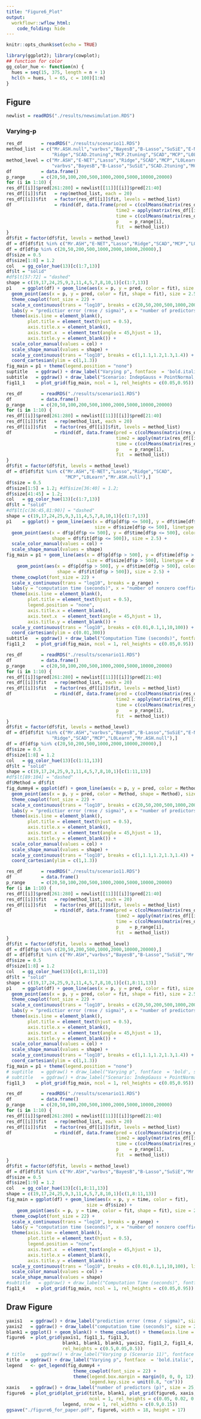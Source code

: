 ```yaml
---
title: "Figure6_Plot"
output:
  workflowr::wflow_html:
    code_folding: hide
---
```


```r
knitr::opts_chunk$set(echo = TRUE)
```

```r
library(ggplot2); library(cowplot);
## function for color
gg_color_hue <- function(n) {
  hues = seq(15, 375, length = n + 1)
  hcl(h = hues, l = 65, c = 100)[1:n]
}
```

## Figure

```r
newlist = readRDS("./results/newsimulation.RDS")
```

### Varying-p

```r
res_df       = readRDS("./results/scenario11.RDS")
method_list  = c("Mr.ASH.null","varbvs","BayesB","B-Lasso","SuSiE","E-NET","Lasso",
                 "Ridge","SCAD.2tuning","MCP.2tuning","SCAD","MCP","L0Learn","Mr.ASH")
method_level = c("Mr.ASH","E-NET","Lasso","Ridge","SCAD","MCP","L0Learn",
                 "varbvs","BayesB","B-Lasso","SuSiE","SCAD.2tuning","MCP.2tuning","Mr.ASH.null")
df           = data.frame()
p_range      = c(20,50,100,200,500,1000,2000,5000,10000,20000)
for (i in 1:10) {
res_df[[i]]$pred[261:280] = newlist[[11]][[i]]$pred[21:40]
res_df[[i]]$fit   = rep(method_list, each = 20)
res_df[[i]]$fit   = factor(res_df[[i]]$fit, levels = method_list)
df                = rbind(df, data.frame(pred = c(colMeans(matrix(res_df[[i]]$pred, 20, 14))),
                                         time2 = apply(matrix(res_df[[i]]$time, 20, 14), 2, median),
                                         time = c(colMeans(matrix(res_df[[i]]$time, 20, 14))),
                                         p    = p_range[i],
                                         fit  = method_list))
}
df$fit = factor(df$fit, levels = method_level)
df = df[df$fit %in% c("Mr.ASH","E-NET","Lasso","Ridge","SCAD","MCP","L0Learn","Mr.ASH.null"),]
df = df[df$p %in% c(20,50,200,500,1000,2000,10000,20000),]
df$size = 0.5
df$size[1:8] = 1.2
col   = gg_color_hue(13)[c(1:7,13)]
df$lt = "solid"
#df$lt[57:72] = "dashed"
shape = c(19,17,24,25,9,3,11,4,5,7,8,10,1)[c(1:7,13)]
p1    = ggplot(df) + geom_line(aes(x = p, y = pred, color = fit), size = df$size, linetype = df$lt) +
  geom_point(aes(x = p, y = pred, color = fit, shape = fit), size = 2.5) +
  theme_cowplot(font_size = 22) +
  scale_x_continuous(trans = "log10", breaks = c(20,50,200,500,1000,2000,10000,20000)) +
  labs(y = "predictior error (rmse / sigma)", x = "number of predictors (p)") +
  theme(axis.line = element_blank(),
        plot.title = element_text(hjust = 0.5),
        axis.title.x = element_blank(),
        axis.text.x  = element_text(angle = 45,hjust = 1),
        axis.title.y = element_blank()) +
  scale_color_manual(values = col) +
  scale_shape_manual(values = shape) +
  scale_y_continuous(trans = "log10", breaks = c(1,1.1,1.2,1.3,1.4)) +
  coord_cartesian(ylim = c(1,1.3))
fig_main = p1 + theme(legend.position = "none")
suptitle   = ggdraw() + draw_label("Varying p", fontface  = 'bold.italic', size = 14) 
subtitle   = ggdraw() + draw_label("Scenario: IndepGauss + PointNormal, n = 500, p = 20-20000, s = 20, pve = 0.5", fontface  = 'bold', size = 14) 
fig11_1    = plot_grid(fig_main, ncol = 1, rel_heights = c(0.05,0.95))
```

```r
res_df       = readRDS("./results/scenario11.RDS")
df           = data.frame()
p_range      = c(20,50,100,200,500,1000,2000,5000,10000,20000)
for (i in 1:10) {
res_df[[i]]$pred[261:280] = newlist[[11]][[i]]$pred[21:40]
res_df[[i]]$fit   = rep(method_list, each = 20)
res_df[[i]]$fit   = factor(res_df[[i]]$fit, levels = method_list)
df                = rbind(df, data.frame(pred = c(colMeans(matrix(res_df[[i]]$pred, 20, 14))),
                                         time2 = apply(matrix(res_df[[i]]$time, 20, 14), 2, median),
                                         time = c(colMeans(matrix(res_df[[i]]$time, 20, 14))),
                                         p    = p_range[i],
                                         fit  = method_list))
}
df$fit = factor(df$fit, levels = method_level)
df = df[df$fit %in% c("Mr.ASH","E-NET","Lasso","Ridge","SCAD",
                      "MCP","L0Learn","Mr.ASH.null"),]
df$size = 0.5
df$size[1:5] = 1.2; #df$size[36:40] = 1.2;
df$size[41:45] = 1.2;
col   = gg_color_hue(13)[c(1:7,13)]
df$lt = "solid"
#df$lt[c(36:45,81:90)] = "dashed"
shape = c(19,17,24,25,9,3,11,4,5,7,8,10,1)[c(1:7,13)]
p1    = ggplot() + geom_line(aes(x = df$p[df$p <= 500], y = df$time[df$p <= 500], color = df$fit[df$p <= 500]),
                                 size = df$size[df$p <= 500], linetype = df$lt[df$p <= 500]) +
  geom_point(aes(x = df$p[df$p <= 500], y = df$time[df$p <= 500], color = df$fit[df$p <= 500],
                 shape = df$fit[df$p <= 500]), size = 2.5) +
  scale_color_manual(values = col) +
  scale_shape_manual(values = shape)
fig_main = p1 + geom_line(aes(x = df$p[df$p > 500], y = df$time[df$p > 500], color = df$fit[df$p > 500]),
                              size = df$size[df$p > 500], linetype = df$lt[df$p > 500]) + 
    geom_point(aes(x = df$p[df$p > 500], y = df$time[df$p > 500], color = df$fit[df$p > 500],
                   shape = df$fit[df$p > 500]), size = 2.5) +
  theme_cowplot(font_size = 22) +
  scale_x_continuous(trans = "log10", breaks = p_range) +
  labs(y = "computation time (seconds)", x = "number of nonzero coefficients (s)") +
  theme(axis.line = element_blank(),
        plot.title = element_text(hjust = 0.5),
        legend.position = "none",
        axis.title.x = element_blank(),
        axis.text.x  = element_text(angle = 45,hjust = 1),
        axis.title.y = element_blank()) +
  scale_y_continuous(trans = "log10", breaks = c(0.01,0.1,1,10,100)) +
  coord_cartesian(ylim = c(0.01,300))
subtitle   = ggdraw() + draw_label("Computation Time (seconds)", fontface = 'bold', size = 14) 
fig11_2    = plot_grid(fig_main, ncol = 1, rel_heights = c(0.05,0.95))
```

```r
res_df       = readRDS("./results/scenario11.RDS")
df           = data.frame()
p_range      = c(20,50,100,200,500,1000,2000,5000,10000,20000)
for (i in 1:10) {
res_df[[i]]$pred[261:280] = newlist[[11]][[i]]$pred[21:40]
res_df[[i]]$fit   = rep(method_list, each = 20)
res_df[[i]]$fit   = factor(res_df[[i]]$fit, levels = method_list)
df                = rbind(df, data.frame(pred = c(colMeans(matrix(res_df[[i]]$pred, 20, 14))),
                                         time2 = apply(matrix(res_df[[i]]$time, 20, 14), 2, median),
                                         time = c(colMeans(matrix(res_df[[i]]$time, 20, 14))),
                                         p    = p_range[i],
                                         fit  = method_list))
}
df$fit = factor(df$fit, levels = method_level)
df = df[df$fit %in% c("Mr.ASH","varbvs","BayesB","B-Lasso","SuSiE","E-NET","Lasso",
                 "Ridge","SCAD","MCP","L0Learn","Mr.ASH.null"),]
df = df[df$p %in% c(20,50,200,500,1000,2000,10000,20000),]
df$size = 0.5
df$size[1:8] = 1.2
col   = gg_color_hue(13)[c(1:11,13)]
df$lt = "solid"
shape = c(19,17,24,25,9,3,11,4,5,7,8,10,1)[c(1:11,13)]
#df$lt[89:104] = "dashed"
df$Method = df$fit
fig_dummy4 = ggplot(df) + geom_line(aes(x = p, y = pred, color = Method), size = df$size, linetype = df$lt) +
  geom_point(aes(x = p, y = pred, color = Method, shape = Method), size = 2.5) +
  theme_cowplot(font_size = 22) +
  scale_x_continuous(trans = "log10", breaks = c(20,50,200,500,1000,2000,10000,20000)) +
  labs(y = "predictior error (rmse / sigma)", x = "number of predictors (p)") +
  theme(axis.line = element_blank(),
        plot.title = element_text(hjust = 0.5),
        axis.title.x = element_blank(),
        axis.text.x  = element_text(angle = 45,hjust = 1),
        axis.title.y = element_blank()) +
  scale_color_manual(values = col) +
  scale_shape_manual(values = shape) +
  scale_y_continuous(trans = "log10", breaks = c(1,1.1,1.2,1.3,1.4)) +
  coord_cartesian(ylim = c(1,1.3))
```

```r
res_df       = readRDS("./results/scenario11.RDS")
df           = data.frame()
p_range      = c(20,50,100,200,500,1000,2000,5000,10000,20000)
for (i in 1:10) {
res_df[[i]]$pred[261:280] = newlist[[11]][[i]]$pred[21:40]
res_df[[i]]$fit   = rep(method_list, each = 20)
res_df[[i]]$fit   = factor(res_df[[i]]$fit, levels = method_list)
df                = rbind(df, data.frame(pred = c(colMeans(matrix(res_df[[i]]$pred, 20, 14))),
                                         time2 = apply(matrix(res_df[[i]]$time, 20, 14), 2, median),
                                         time = c(colMeans(matrix(res_df[[i]]$time, 20, 14))),
                                         p    = p_range[i],
                                         fit  = method_list))
}
df$fit = factor(df$fit, levels = method_level)
df = df[df$p %in% c(20,50,200,500,1000,2000,10000,20000),]
df = df[df$fit %in% c("Mr.ASH","varbvs","BayesB","B-Lasso","SuSiE","Mr.ASH.null"),]
df$size = 0.5
df$size[1:8] = 1.2
col   = gg_color_hue(13)[c(1,8:11,13)]
df$lt = "solid"
shape = c(19,17,24,25,9,3,11,4,5,7,8,10,1)[c(1,8:11,13)]
p1    = ggplot(df) + geom_line(aes(x = p, y = pred, color = fit), size = df$size, linetype = df$lt) +
  geom_point(aes(x = p, y = pred, color = fit, shape = fit), size = 2.5) +
  theme_cowplot(font_size = 22) +
  scale_x_continuous(trans = "log10", breaks = c(20,50,200,500,1000,2000,10000,20000)) +
  labs(y = "predictior error (rmse / sigma)", x = "number of predictors (p)") +
  theme(axis.line = element_blank(),
        plot.title = element_text(hjust = 0.5),
        axis.title.x = element_blank(),
        axis.text.x  = element_text(angle = 45,hjust = 1),
        axis.title.y = element_blank()) +
  scale_color_manual(values = col) +
  scale_shape_manual(values = shape) +
  scale_y_continuous(trans = "log10", breaks = c(1,1.1,1.2,1.3,1.4)) +
  coord_cartesian(ylim = c(1,1.3))
fig_main = p1 + theme(legend.position = "none")
# suptitle   = ggdraw() + draw_label("Varying p", fontface  = 'bold', size = 14) 
# subtitle   = ggdraw() + draw_label("Scenario: IndepGauss + PointNormal, n = 500, p = 20-20000, s = 20, pve = 0.5", fontface  = 'bold', size = 14) 
fig11_3    = plot_grid(fig_main, ncol = 1, rel_heights = c(0.05,0.95))
```

```r
res_df       = readRDS("./results/scenario11.RDS")
df           = data.frame()
p_range      = c(20,50,100,200,500,1000,2000,5000,10000,20000)
for (i in 1:10) {
res_df[[i]]$pred[261:280] = newlist[[11]][[i]]$pred[21:40]
res_df[[i]]$fit   = rep(method_list, each = 20)
res_df[[i]]$fit   = factor(res_df[[i]]$fit, levels = method_list)
df                = rbind(df, data.frame(pred = c(colMeans(matrix(res_df[[i]]$pred, 20, 14))),
                                         time2 = apply(matrix(res_df[[i]]$time, 20, 14), 2, median),
                                         time = c(colMeans(matrix(res_df[[i]]$time, 20, 14))),
                                         p    = p_range[i],
                                         fit  = method_list))
}
df$fit = factor(df$fit, levels = method_level)
df = df[df$fit %in% c("Mr.ASH","varbvs","BayesB","B-Lasso","SuSiE","Mr.ASH.null"),]
df$size = 0.5
df$size[1:9] = 1.2
col   = gg_color_hue(13)[c(1,8:11,13)]
shape = c(19,17,24,25,9,3,11,4,5,7,8,10,1)[c(1,8:11,13)]
fig_main = ggplot(df) + geom_line(aes(x = p, y = time, color = fit),
                              size = df$size) + 
    geom_point(aes(x = p, y = time, color = fit, shape = fit), size = 2.5) +
  theme_cowplot(font_size = 22) +
  scale_x_continuous(trans = "log10", breaks = p_range) +
  labs(y = "computation time (seconds)", x = "number of nonzero coefficients (s)") +
  theme(axis.line = element_blank(),
        plot.title = element_text(hjust = 0.5),
        legend.position = "none",
        axis.text.x  = element_text(angle = 45,hjust = 1),
        axis.title.x = element_blank(),
        axis.title.y = element_blank()) +
  scale_y_continuous(trans = "log10", breaks = c(0.01,0.1,1,10,100), limits = c(0.01,300)) +
  scale_color_manual(values = col) +
  scale_shape_manual(values = shape)
#subtitle   = ggdraw() + draw_label("Computation Time (seconds)", fontface = 'bold', size = 14) 
fig11_4    = plot_grid(fig_main, ncol = 1, rel_heights = c(0.05,0.95))
```

## Draw Figure

```r
yaxis1   = ggdraw() + draw_label("prediction error (rmse / sigma)", size = 25, angle = 90)
yaxis2   = ggdraw() + draw_label("computation time (seconds)", size = 25, angle = 90)
blank1 = ggplot() + geom_blank() + theme_cowplot() + theme(axis.line = element_blank())
figure6  = plot_grid(yaxis1, fig11_1, fig11_3,
                     blank1, blank1, blank1, yaxis2, fig11_2, fig11_4, ncol = 3, rel_widths = c(0.03,0.5,0.5),
                     rel_heights = c(0.5,0.05,0.5))
# title    = ggdraw() + draw_label("Varying p (Scenario 11)", fontface = 'bold', size = 24)
title  = ggdraw() + draw_label("Varying p", fontface  = 'bold.italic', size = 24) 
legend   <- get_legend(fig_dummy4 +
                         theme_cowplot(font_size = 22) +
                         theme(legend.box.margin = margin(0, 0, 0, 12),
                               legend.key.size = unit(0.8, "cm")))
xaxis    = ggdraw() + draw_label("number of predictors (p)", size = 25, angle = 0)
figure6  = plot_grid(plot_grid(title, blank1, plot_grid(figure6, xaxis, rel_heights = c(0.97,0.03), nrow = 2),
                               ncol = 1, rel_heights = c(0.05, 0.02, 0.95)),
                     legend, nrow = 1, rel_widths = c(0.9,0.15))
ggsave("./figure6_for_paper.pdf", figure6, width = 18, height = 17)
```
